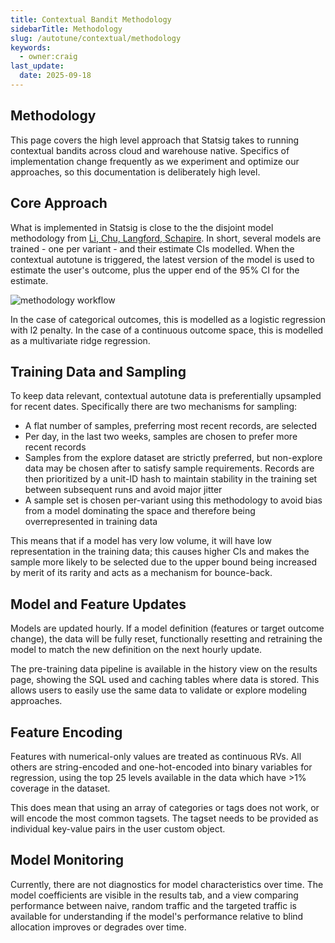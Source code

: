 ```yaml
---
title: Contextual Bandit Methodology
sidebarTitle: Methodology
slug: /autotune/contextual/methodology
keywords:
  - owner:craig
last_update:
  date: 2025-09-18
---
```


## Methodology

This page covers the high level approach that Statsig takes to running contextual bandits across cloud and warehouse native. Specifics of implementation change frequently as we experiment and optimize our approaches, so this documentation is deliberately high level.

## Core Approach

What is implemented in Statsig is close to the the disjoint model methodology from [Li, Chu, Langford, Schapire](https://arxiv.org/pdf/1003.0146). In short, several models are trained - one per variant - and their estimate CIs modelled. When the contextual autotune is triggered, the latest version of the model is used to estimate the user's outcome, plus the upper end of the 95% CI for the estimate.

<Frame>
  <img src="/images/experiments/whn/linucb.png" alt="methodology workflow" />
</Frame>

In the case of categorical outcomes, this is modelled as a logistic regression with l2 penalty. In the case of a continuous outcome space, this is modelled as a multivariate ridge regression.

## Training Data and Sampling

To keep data relevant, contextual autotune data is preferentially upsampled for recent dates. Specifically there are two mechanisms for sampling:

- A flat number of samples, preferring most recent records, are selected
- Per day, in the last two weeks, samples are chosen to prefer more recent records
- Samples from the explore dataset are strictly preferred, but non-explore data may be chosen after to satisfy sample requirements. Records are then prioritized by a unit-ID hash to maintain stability in the training set between subsequent runs and avoid major jitter
- A sample set is chosen per-variant using this methodology to avoid bias from a model dominating the space and therefore being overrepresented in training data

This means that if a model has very low volume, it will have low representation in the training data; this causes higher CIs and makes the sample more likely to be selected due to the upper bound being increased by merit of its rarity and acts as a mechanism for bounce-back.

## Model and Feature Updates

Models are updated hourly. If a model definition (features or target outcome change), the data will be fully reset, functionally resetting and retraining the model to match the new definition on the next hourly update.

The pre-training data pipeline is available in the history view on the results page, showing the SQL used and caching tables where data is stored. This allows users to easily use the same data to validate or explore modeling approaches.

## Feature Encoding

Features with numerical-only values are treated as continuous RVs. All others are string-encoded and one-hot-encoded into binary variables for regression, using the top 25 levels available in the data which have >1% coverage in the dataset.

This does mean that using an array of categories or tags does not work, or will encode the most common tagsets. The tagset needs to be provided as individual key-value pairs in the user custom object.

## Model Monitoring

Currently, there are not diagnostics for model characteristics over time. The model coefficients are visible in the results tab, and a view comparing performance between naive, random traffic and the targeted traffic is available for understanding if the model's performance relative to blind allocation improves or degrades over time.
